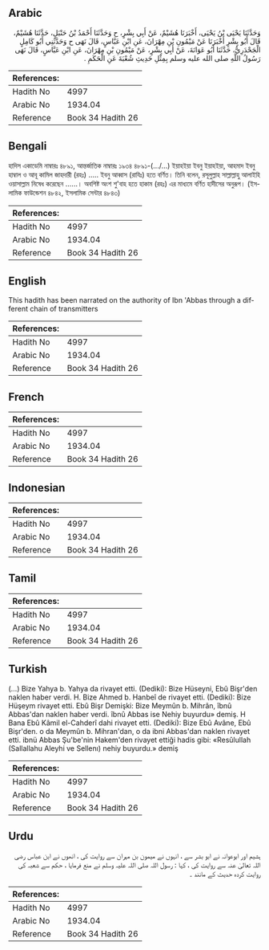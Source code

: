 ## Arabic


<div dir="rtl" lang="ar" style={{fontSize:'larger',backgroundColor:'#f8f9fa',padding:20}}>
وَحَدَّثَنَا يَحْيَى بْنُ يَحْيَى، أَخْبَرَنَا هُشَيْمٌ، عَنْ أَبِي بِشْرٍ، ح وَحَدَّثَنَا أَحْمَدُ بْنُ حَنْبَلٍ، حَدَّثَنَا هُشَيْمٌ، قَالَ أَبُو بِشْرٍ أَخْبَرَنَا عَنْ مَيْمُونِ بْنِ مِهْرَانَ، عَنِ ابْنِ عَبَّاسٍ، قَالَ نَهَى ح وَحَدَّثَنِي أَبُو كَامِلٍ الْجَحْدَرِيُّ، حَدَّثَنَا أَبُو عَوَانَةَ، عَنْ أَبِي بِشْرٍ، عَنْ مَيْمُونِ بْنِ مِهْرَانَ، عَنِ ابْنِ عَبَّاسٍ، قَالَ نَهَى رَسُولُ اللَّهِ صلى الله عليه وسلم بِمِثْلِ حَدِيثِ شُعْبَةَ عَنِ الْحَكَمِ ‏.‏
</div>
<div style={{backgroundColor:'#f8f9fa',padding:20, marginBottom: 10}}><table> <thead> <tr> <th>References:</th> <th></th> </tr> </thead> <tbody><tr><td>Hadith No</td><td>4997</td></tr><tr><td>Arabic No</td><td>1934.04</td></tr><tr><td>Reference</td><td>Book 34 Hadith 26</td></tr></tbody></table></div>

## Bengali


<div dir="ltr" lang="bn" style={{fontSize:'larger',backgroundColor:'#f8f9fa',padding:20}}>
হাদিস একাডেমি নাম্বারঃ ৪৮৯১, আন্তর্জাতিক নাম্বারঃ ১৯৩৪ ৪৮৯১-(.../...) ইয়াহইয়া ইবনু ইয়াহইয়া, আহমাদ ইবনু হাম্বাল ও আবূ কামিল জাহদারী (রহঃ) ..... ইবনু আব্বাস (রাযিঃ) হতে বর্ণিত। তিনি বলেন, রসূলুল্লাহ সাল্লাল্লাহু আলাইহি ওয়াসাল্লাম নিষেধ করেছেন ......। অবশিষ্ট অংশ শু'বাহ হতে হাকাম (রহঃ) এর মাধ্যমে বর্ণিত হাদীসের অনুরূপ। (ইসলামিক ফাউন্ডেশন ৪৮৪২, ইসলামিক সেন্টার ৪৮৪৩)
</div>
<div style={{backgroundColor:'#f8f9fa',padding:20, marginBottom: 10}}><table> <thead> <tr> <th>References:</th> <th></th> </tr> </thead> <tbody><tr><td>Hadith No</td><td>4997</td></tr><tr><td>Arabic No</td><td>1934.04</td></tr><tr><td>Reference</td><td>Book 34 Hadith 26</td></tr></tbody></table></div>

## English


<div dir="ltr" lang="en" style={{fontSize:'larger',backgroundColor:'#f8f9fa',padding:20}}>
This hadith has been narrated on the authority of Ibn 'Abbas through a different chain of transmitters
</div>
<div style={{backgroundColor:'#f8f9fa',padding:20, marginBottom: 10}}><table> <thead> <tr> <th>References:</th> <th></th> </tr> </thead> <tbody><tr><td>Hadith No</td><td>4997</td></tr><tr><td>Arabic No</td><td>1934.04</td></tr><tr><td>Reference</td><td>Book 34 Hadith 26</td></tr></tbody></table></div>

## French


<div dir="ltr" lang="fr" style={{fontSize:'larger',backgroundColor:'#f8f9fa',padding:20}}>

</div>
<div style={{backgroundColor:'#f8f9fa',padding:20, marginBottom: 10}}><table> <thead> <tr> <th>References:</th> <th></th> </tr> </thead> <tbody><tr><td>Hadith No</td><td>4997</td></tr><tr><td>Arabic No</td><td>1934.04</td></tr><tr><td>Reference</td><td>Book 34 Hadith 26</td></tr></tbody></table></div>

## Indonesian


<div dir="ltr" lang="id" style={{fontSize:'larger',backgroundColor:'#f8f9fa',padding:20}}>

</div>
<div style={{backgroundColor:'#f8f9fa',padding:20, marginBottom: 10}}><table> <thead> <tr> <th>References:</th> <th></th> </tr> </thead> <tbody><tr><td>Hadith No</td><td>4997</td></tr><tr><td>Arabic No</td><td>1934.04</td></tr><tr><td>Reference</td><td>Book 34 Hadith 26</td></tr></tbody></table></div>

## Tamil


<div dir="ltr" lang="ta" style={{fontSize:'larger',backgroundColor:'#f8f9fa',padding:20}}>

</div>
<div style={{backgroundColor:'#f8f9fa',padding:20, marginBottom: 10}}><table> <thead> <tr> <th>References:</th> <th></th> </tr> </thead> <tbody><tr><td>Hadith No</td><td>4997</td></tr><tr><td>Arabic No</td><td>1934.04</td></tr><tr><td>Reference</td><td>Book 34 Hadith 26</td></tr></tbody></table></div>

## Turkish


<div dir="ltr" lang="tr" style={{fontSize:'larger',backgroundColor:'#f8f9fa',padding:20}}>
(…) Bize Yahya b. Yahya da rivayet etti. (Dediki): Bize Hüseyni, Ebû Bişr'den naklen haber verdi. H. Bize Ahmed b. Hanbeî de rivayet etti. (Dediki): Bize Hüşeym rivayet etti. Ebû Bişr Demişki: Bize Meymûn b. Mihrân, îbnû Abbas'dan naklen haber verdi. îbnû Abbas ise Nehiy buyurdu» demiş. H Bana Ebû Kâmil el-Cahderî dahi rivayet etti. (Dediki): Bize Ebû Avâne, Ebû Bişr'den. o da Meymûn b. Mihran'dan, o da ibni Abbas'dan naklen rivayet etti. ibnü Abbas Şu'be'nin Hakem'den rivayet ettiği hadis gibi: «Resûlullah (Sallallahu Aleyhi ve Sellenı) nehiy buyurdu.» demiş
</div>
<div style={{backgroundColor:'#f8f9fa',padding:20, marginBottom: 10}}><table> <thead> <tr> <th>References:</th> <th></th> </tr> </thead> <tbody><tr><td>Hadith No</td><td>4997</td></tr><tr><td>Arabic No</td><td>1934.04</td></tr><tr><td>Reference</td><td>Book 34 Hadith 26</td></tr></tbody></table></div>

## Urdu


<div dir="rtl" lang="ur" style={{fontSize:'larger',backgroundColor:'#f8f9fa',padding:20}}>
ہشیم اور ابوعوانہ نے ابو بشر سے ، انہوں نے میمون بن مہران سے روایت کی ، انھوں نے ابن عباس رضی اللہ تعالیٰ عنہ سے روایت کی ، کہا : رسول اللہ صلی اللہ علیہ وسلم نے منع فرمایا ، حکم سے شعبہ کی روایت کردہ حدیث کے مانند ۔
</div>
<div style={{backgroundColor:'#f8f9fa',padding:20, marginBottom: 10}}><table> <thead> <tr> <th>References:</th> <th></th> </tr> </thead> <tbody><tr><td>Hadith No</td><td>4997</td></tr><tr><td>Arabic No</td><td>1934.04</td></tr><tr><td>Reference</td><td>Book 34 Hadith 26</td></tr></tbody></table></div>